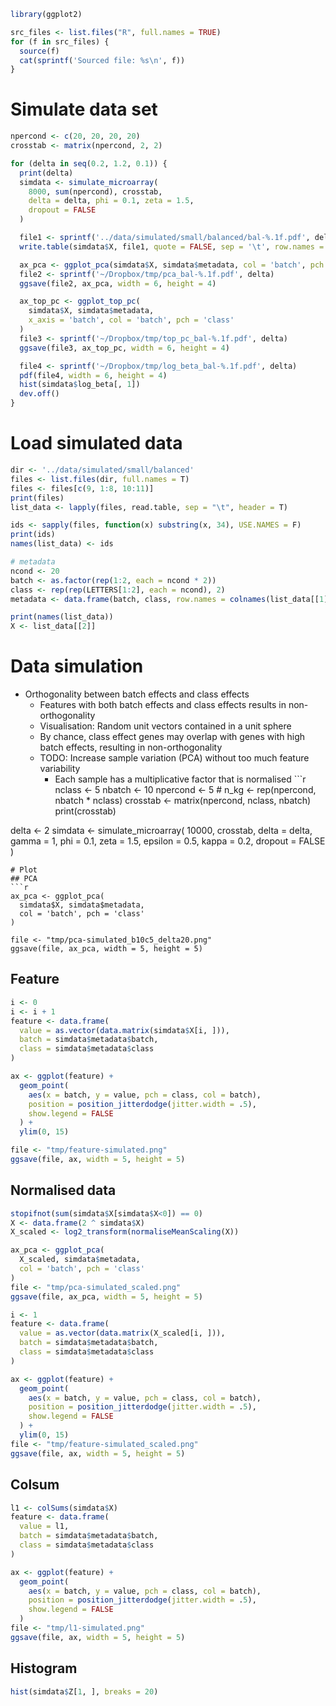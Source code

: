 ```r
library(ggplot2)

src_files <- list.files("R", full.names = TRUE)
for (f in src_files) {
  source(f)
  cat(sprintf('Sourced file: %s\n', f))
}
```
# Simulate data set
```r
npercond <- c(20, 20, 20, 20)
crosstab <- matrix(npercond, 2, 2)

for (delta in seq(0.2, 1.2, 0.1)) {
  print(delta)
  simdata <- simulate_microarray(
    8000, sum(npercond), crosstab,
    delta = delta, phi = 0.1, zeta = 1.5,
    dropout = FALSE
  )

  file1 <- sprintf('../data/simulated/small/balanced/bal-%.1f.pdf', delta)
  write.table(simdata$X, file1, quote = FALSE, sep = '\t', row.names = F)

  ax_pca <- ggplot_pca(simdata$X, simdata$metadata, col = 'batch', pch = 'class')
  file2 <- sprintf('~/Dropbox/tmp/pca_bal-%.1f.pdf', delta)
  ggsave(file2, ax_pca, width = 6, height = 4)

  ax_top_pc <- ggplot_top_pc(
    simdata$X, simdata$metadata,
    x_axis = 'batch', col = 'batch', pch = 'class'
  )
  file3 <- sprintf('~/Dropbox/tmp/top_pc_bal-%.1f.pdf', delta)
  ggsave(file3, ax_top_pc, width = 6, height = 4)

  file4 <- sprintf('~/Dropbox/tmp/log_beta_bal-%.1f.pdf', delta)
  pdf(file4, width = 6, height = 4)
  hist(simdata$log_beta[, 1])
  dev.off()
}
```
# Load simulated data
```r
dir <- '../data/simulated/small/balanced'
files <- list.files(dir, full.names = T)
files <- files[c(9, 1:8, 10:11)]
print(files)
list_data <- lapply(files, read.table, sep = "\t", header = T)

ids <- sapply(files, function(x) substring(x, 34), USE.NAMES = F)
print(ids)
names(list_data) <- ids

# metadata
ncond <- 20
batch <- as.factor(rep(1:2, each = ncond * 2))
class <- rep(rep(LETTERS[1:2], each = ncond), 2)
metadata <- data.frame(batch, class, row.names = colnames(list_data[[1]]))

print(names(list_data))
X <- list_data[[2]]
```
# Data simulation
- Orthogonality between batch effects and class effects
  - Features with both batch effects and class effects results in non-orthogonality
  - Visualisation: Random unit vectors contained in a unit sphere
  - By chance, class effect genes may overlap with genes with high batch effects, resulting in non-orthogonality
  - TODO: Increase sample variation (PCA) without too much feature variability
    - Each sample has a multiplicative factor that is normalised
```r
nclass <- 5
nbatch <- 10
npercond <- 5
# n_kg <- rep(npercond, nbatch * nclass)
crosstab <- matrix(npercond, nclass, nbatch)
print(crosstab)

delta <- 2
simdata <- simulate_microarray(
  10000, crosstab,
  delta = delta, gamma = 1,
  phi = 0.1, zeta = 1.5,
  epsilon = 0.5,
  kappa = 0.2,
  dropout = FALSE
)
```
# Plot
## PCA
```r
ax_pca <- ggplot_pca(
  simdata$X, simdata$metadata,
  col = 'batch', pch = 'class'
)

file <- "tmp/pca-simulated_b10c5_delta20.png"
ggsave(file, ax_pca, width = 5, height = 5)
```
## Feature
```r
i <- 0
i <- i + 1
feature <- data.frame(
  value = as.vector(data.matrix(simdata$X[i, ])),
  batch = simdata$metadata$batch,
  class = simdata$metadata$class
)

ax <- ggplot(feature) +
  geom_point(
    aes(x = batch, y = value, pch = class, col = batch),
    position = position_jitterdodge(jitter.width = .5),
    show.legend = FALSE
  ) +
  ylim(0, 15)

file <- "tmp/feature-simulated.png"
ggsave(file, ax, width = 5, height = 5)
```
## Normalised data
```r
stopifnot(sum(simdata$X[simdata$X<0]) == 0)
X <- data.frame(2 ^ simdata$X)
X_scaled <- log2_transform(normaliseMeanScaling(X))

ax_pca <- ggplot_pca(
  X_scaled, simdata$metadata,
  col = 'batch', pch = 'class'
)
file <- "tmp/pca-simulated_scaled.png"
ggsave(file, ax_pca, width = 5, height = 5)

i <- 1
feature <- data.frame(
  value = as.vector(data.matrix(X_scaled[i, ])),
  batch = simdata$metadata$batch,
  class = simdata$metadata$class
)

ax <- ggplot(feature) +
  geom_point(
    aes(x = batch, y = value, pch = class, col = batch),
    position = position_jitterdodge(jitter.width = .5),
    show.legend = FALSE
  ) +
  ylim(0, 15)
file <- "tmp/feature-simulated_scaled.png"
ggsave(file, ax, width = 5, height = 5)
```
## Colsum
```r
l1 <- colSums(simdata$X)
feature <- data.frame(
  value = l1,
  batch = simdata$metadata$batch,
  class = simdata$metadata$class
)

ax <- ggplot(feature) +
  geom_point(
    aes(x = batch, y = value, pch = class, col = batch),
    position = position_jitterdodge(jitter.width = .5),
    show.legend = FALSE
  )
file <- "tmp/l1-simulated.png"
ggsave(file, ax, width = 5, height = 5)
```
## Histogram
```r
hist(simdata$Z[1, ], breaks = 20)
```